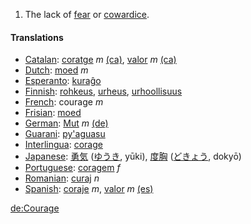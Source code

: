 #The lack of [[fear]] or [[cowardice]].

==== Translations ====
*[[Catalan]]: [[coratge]] ''m'' [[:ca:coratge|(ca)]], [[valor]] ''m'' [[:ca:valor|(ca)]] 
*[[Dutch]]: [[moed]] ''m''
*[[Esperanto]]: [[kuraĝo]]
*[[Finnish]]: [[rohkeus]], [[urheus]], [[urhoollisuus]]
*[[French]]: courage ''m''
*[[Frisian]]: [[moed]]
*[[German]]: [[Mut]] ''m'' [[:de:Mut|(de)]] 
*[[Guarani]]: [[py'aguasu]]
*[[Interlingua]]: [[corage]]
*[[Japanese]]: [[勇気]] ([[ゆうき]], yūki), [[度胸]] ([[どきょう]], dokyō)
*[[Portuguese]]: [[coragem]] ''f''
*[[Romanian]]: [[curaj]] ''n''
*[[Spanish]]: [[coraje]] ''m'', [[valor]] ''m'' [[:es:valor|(es)]]

[[de:Courage]]